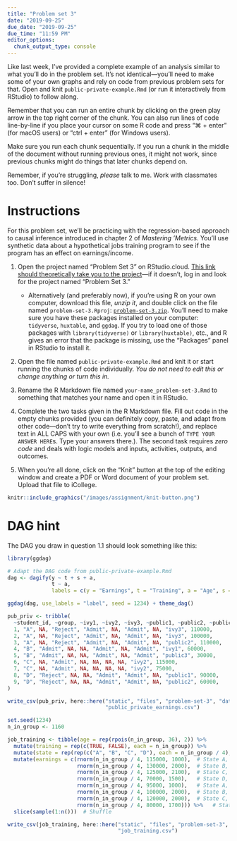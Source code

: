 ```yaml
---
title: "Problem set 3"
date: "2019-09-25"
due_date: "2019-09-25"
due_time: "11:59 PM"
editor_options: 
  chunk_output_type: console
---
```


Like last week, I've provided a complete example of an analysis similar to what you'll do in the problem set. It's not identical—you'll need to make some of your own graphs and rely on code from previous problem sets for that. Open and knit `public-private-example.Rmd` (or run it interactively from RStudio) to follow along.

Remember that you can run an entire chunk by clicking on the green play arrow in the top right corner of the chunk. You can also run lines of code line-by-line if you place your cursor on some R code and press "⌘ + enter" (for macOS users) or "ctrl + enter" (for Windows users).

Make sure you run each chunk sequentially. If you run a chunk in the middle of the document without running previous ones, it might not work, since previous chunks might do things that later chunks depend on.

Remember, if you're struggling, *please* talk to me. Work with classmates too. Don't suffer in silence!


# Instructions

For this problem set, we'll be practicing with the regression-based approach to causal inference introduced in chapter 2 of *Mastering 'Metrics*. You'll use synthetic data about a hypothetical jobs training program to see if the program has an effect on earnings/income.

1. Open the project named "Problem Set 3" on RStudio.cloud. [This link should theoretically take you to the project](https://rstudio.cloud/spaces/26160/project/536480)—if it doesn't, log in and look for the project named "Problem Set 3."
    - Alternatively (and preferably now), if you're using R on your own computer, download this file, *unzip it*, and double click on the file named `problem-set-3.Rproj`: [<i class="fas fa-file-archive"></i> `problem-set-3.zip`](/files/problem-set-3.zip). You'll need to make sure you have these packages installed on your computer: `tidyverse`, `huxtable`, and `ggdag`. If you try to load one of those packages with `library(tidyverse)` or `library(huxtable)`, etc., and R gives an error that the package is missing, use the "Packages" panel in RStudio to install it.

2. Open the file named `public-private-example.Rmd` and knit it or start running the chunks of code individually. *You do not need to edit this or change anything or turn this in.* 

3. Rename the R Markdown file named `your-name_problem-set-3.Rmd` to something that matches your name and open it in RStudio.

4. Complete the two tasks given in the R Markdown file. Fill out code in the empty chunks provided (you can definitely copy, paste, and adapt from other code—don't try to write everything from scratch!), and replace text in ALL CAPS with your own (i.e. you'll see a bunch of `TYPE YOUR ANSWER HERE`s. Type your answers there.). The second task requires *zero code* and deals with logic models and inputs, activities, outputs, and outcomes.

5. When you're all done, click on the "Knit" button at the top of the editing window and create a PDF or Word document of your problem set. Upload that file to iCollege.

```r
knitr::include_graphics("/images/assignment/knit-button.png")
```

# DAG hint

The DAG you draw in question 1.1 should look something like this:

```r
library(ggdag)

# Adapt the DAG code from public-private-example.Rmd
dag <- dagify(y ~ t + s + a,
              t ~ a,
              labels = c(y = "Earnings", t = "Training", a = "Age", s = "State"))

ggdag(dag, use_labels = "label", seed = 1234) + theme_dag()
```

```r
pub_priv <- tribble(
  ~student_id, ~group, ~ivy1, ~ivy2, ~ivy3, ~public1, ~public2, ~public3, ~enrolled, ~earnings,
  1, "A", NA, "Reject", "Admit", NA, "Admit", NA, "ivy3", 110000,
  2, "A", NA, "Reject", "Admit", NA, "Admit", NA, "ivy3", 100000,
  3, "A", NA, "Reject", "Admit", NA, "Admit", NA, "public2", 110000,
  4, "B", "Admit", NA, NA, "Admit", NA, "Admit", "ivy1", 60000,
  5, "B", "Admit", NA, NA, "Admit", NA, "Admit", "public3", 30000,
  6, "C", NA, "Admit", NA, NA, NA, NA, "ivy2", 115000,
  7, "C", NA, "Admit", NA, NA, NA, NA, "ivy2", 75000,
  8, "D", "Reject", NA, NA, "Admit", "Admit", NA, "public1", 90000,
  9, "D", "Reject", NA, NA, "Admit", "Admit", NA, "public2", 60000,
)

write_csv(pub_priv, here::here("static", "files", "problem-set-3", "data", 
                               "public_private_earnings.csv")

set.seed(1234)
n_in_group <- 1160

job_training <- tibble(age = rep(rpois(n_in_group, 36), 2)) %>% 
  mutate(training = rep(c(TRUE, FALSE), each = n_in_group)) %>% 
  mutate(state = rep(rep(c("A", "B", "C", "D"), each = n_in_group / 4), 2)) %>% 
  mutate(earnings = c(rnorm(n_in_group / 4, 115000, 1000),  # State A, training
                      rnorm(n_in_group / 4, 130000, 2000),  # State B, training
                      rnorm(n_in_group / 4, 125000, 2100),  # State C, training
                      rnorm(n_in_group / 4, 70000, 1500),   # State D, training
                      rnorm(n_in_group / 4, 95000, 1000),   # State A, no training
                      rnorm(n_in_group / 4, 100000, 2000),  # State B, no training
                      rnorm(n_in_group / 4, 120000, 2000),  # State C, no training
                      rnorm(n_in_group / 4, 80000, 1700))) %>%   # State D, no training
  slice(sample(1:n()))  # Shuffle

write_csv(job_training, here::here("static", "files", "problem-set-3", "data", 
                                   "job_training.csv")
```
